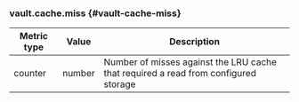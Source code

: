 ### vault.cache.miss {#vault-cache-miss}

Metric type | Value   | Description
----------- | ------- | -----------
counter     | number  | Number of misses against the LRU cache that required a read from configured storage
